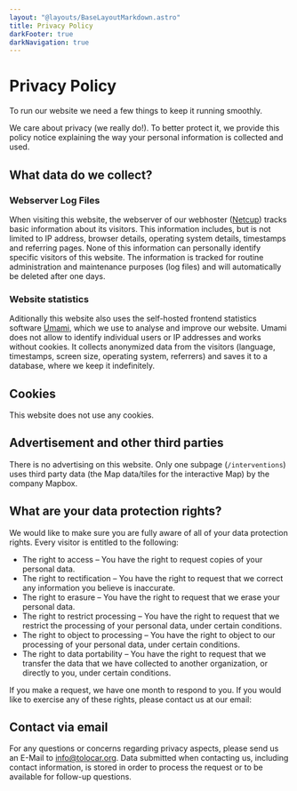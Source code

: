 ```yaml
---
layout: "@layouts/BaseLayoutMarkdown.astro"
title: Privacy Policy
darkFooter: true
darkNavigation: true
---
```



<div class="w-full bg-neutral-50">
  <h1 class="mt-40 container-width text-5xl font-semibold font-aktiv">Privacy Policy</h1>
  <p class="container-width mt-10 mb-20 text-lg">To run our website we need a few things to keep it running smoothly.</p>
</div>
<div class="container-width my-20 custom-prose h-full">

We care about privacy (we really do!). To better protect it, we provide this policy notice explaining the way your personal information is collected and used.

## What data do we collect?

### Webserver Log Files

When visiting this website, the webserver of our webhoster ([Netcup](https://www.netcup.de/)) tracks basic information about its visitors. This information includes, but is not limited to IP address, browser details, operating system details, timestamps and referring pages. None of this information can personally identify specific visitors of this website. The information is tracked for routine administration and maintenance purposes (log files) and will automatically be deleted after one days.

### Website statistics

Aditionally this website also uses the self-hosted frontend statistics software [Umami](https://umami.is/), which we use to analyse and improve our website. Umami does not allow to identify individual users or IP addresses and works without cookies. It collects anonymized data from the visitors (language, timestamps, screen size, operating system, referrers) and saves it to a database, where we keep it indefinitely.

## Cookies

This website does not use any cookies.


## Advertisement and other third parties

There is no advertising on this website. Only one subpage (`/interventions`) uses third party data (the Map data/tiles for the interactive Map) by the company Mapbox.

## What are your data protection rights?

We would like to make sure you are fully aware of all of your data protection rights. Every visitor is entitled to the following:

- The right to access – You have the right to request copies of your personal data.
- The right to rectification – You have the right to request that we correct any information you believe is inaccurate.
- The right to erasure – You have the right to request that we erase your personal data.
- The right to restrict processing – You have the right to request that we restrict the processing of your personal data, under certain conditions.
- The right to object to processing – You have the right to object to our processing of your personal data, under certain conditions.
- The right to data portability – You have the right to request that we transfer the data that we have collected to another organization, or directly to you, under certain conditions.

If you make a request, we have one month to respond to you. If you would like to exercise any of these rights, please contact us at our email:

## Contact via email

For any questions or concerns regarding privacy aspects, please send us an E-Mail to [info@tolocar.org](mailto:info@tolocar.org). Data submitted when contacting us, including contact information, is stored in order to process the request or to be available for follow-up questions.

</div>